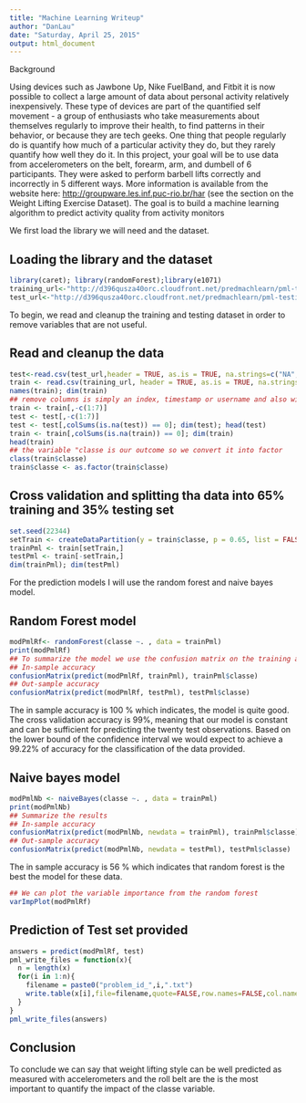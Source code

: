 ```yaml
---
title: "Machine Learning Writeup"
author: "DanLau"
date: "Saturday, April 25, 2015"
output: html_document
---
```


Background

Using devices such as Jawbone Up, Nike FuelBand, and Fitbit it is now possible to collect a large amount of data about personal activity relatively inexpensively. These type of devices are part of the quantified self movement - a group of enthusiasts who take measurements about themselves regularly to improve their health, to find patterns in their behavior, or because they are tech geeks. One thing that people regularly do is quantify how much of a particular activity they do, but they rarely quantify how well they do it. In this project, your goal will be to use data from accelerometers on the belt, forearm, arm, and dumbell of 6 participants. They were asked to perform barbell lifts correctly and incorrectly in 5 different ways. More information is available from the website here:
<http://groupware.les.inf.puc-rio.br/har> (see the section on the Weight Lifting Exercise Dataset). 
The goal is to build a machine learning algorithm to predict activity quality from activity monitors

We first load the library we will need and the dataset.

## Loading the library and the dataset
```r
library(caret); library(randomForest);library(e1071)
training_url<-"http://d396qusza40orc.cloudfront.net/predmachlearn/pml-training.csv"
test_url<-"http://d396qusza40orc.cloudfront.net/predmachlearn/pml-testing.csv"
```

To begin, we read and cleanup the training and testing dataset in order to remove variables that are not useful.

## Read and cleanup the data
```r
test<-read.csv(test_url,header = TRUE, as.is = TRUE, na.strings=c("NA",""))
train <- read.csv(training_url, header = TRUE, as.is = TRUE, na.strings=c("", "NA"))
names(train); dim(train)
## remove columns is simply an index, timestamp or username and also with blank and NAs
train <- train[,-c(1:7)]
test <- test[,-c(1:7)]
test <- test[,colSums(is.na(test)) == 0]; dim(test); head(test) 
train <- train[,colSums(is.na(train)) == 0]; dim(train) 
head(train)
## the variable "classe is our outcome so we convert it into factor
class(train$classe)
train$classe <- as.factor(train$classe) 
```

## Cross validation and splitting tha data into 65% training and 35% testing set
```r
set.seed(22344)
setTrain <- createDataPartition(y = train$classe, p = 0.65, list = FALSE)
trainPml <- train[setTrain,]
testPml <- train[-setTrain,]
dim(trainPml); dim(testPml)
```

For the prediction models I will use the random forest and naive bayes model.

## Random Forest model
```r
modPmlRf<- randomForest(classe ~. , data = trainPml)
print(modPmlRf)
## To summarize the model we use the confusion matrix on the training and testing set
## In-sample accuracy
confusionMatrix(predict(modPmlRf, trainPml), trainPml$classe)
## Out-sample accuracy
confusionMatrix(predict(modPmlRf, testPml), testPml$classe)
```
The in sample accuracy is 100 % which indicates, the model is quite good.
The cross validation accuracy is 99%, meaning that our model is constant and can be sufficient for predicting the twenty test observations. Based on the lower bound of the confidence interval we would expect to achieve a 99.22% of accuracy for the classification of the data provided.

## Naive bayes model
```r
modPmlNb <- naiveBayes(classe ~. , data = trainPml)
print(modPmlNb)
## Summarize the results
## In-sample accuracy
confusionMatrix(predict(modPmlNb, newdata = trainPml), trainPml$classe)
## Out-sample accuracy
confusionMatrix(predict(modPmlNb, newdata = testPml), testPml$classe)
```
The in sample accuracy is 56 % which indicates that random forest is the best the model for these data.

```r
## We can plot the variable importance from the random forest
varImpPlot(modPmlRf)
```

## Prediction of Test set provided
```r
answers = predict(modPmlRf, test)
pml_write_files = function(x){
  n = length(x)
  for(i in 1:n){
    filename = paste0("problem_id_",i,".txt")
    write.table(x[i],file=filename,quote=FALSE,row.names=FALSE,col.names=FALSE)
  }
}
pml_write_files(answers)
```

## Conclusion
To conclude we can say that weight lifting style can be well predicted as measured with accelerometers and the roll belt are the is the most important to quantify the impact of the classe variable.

